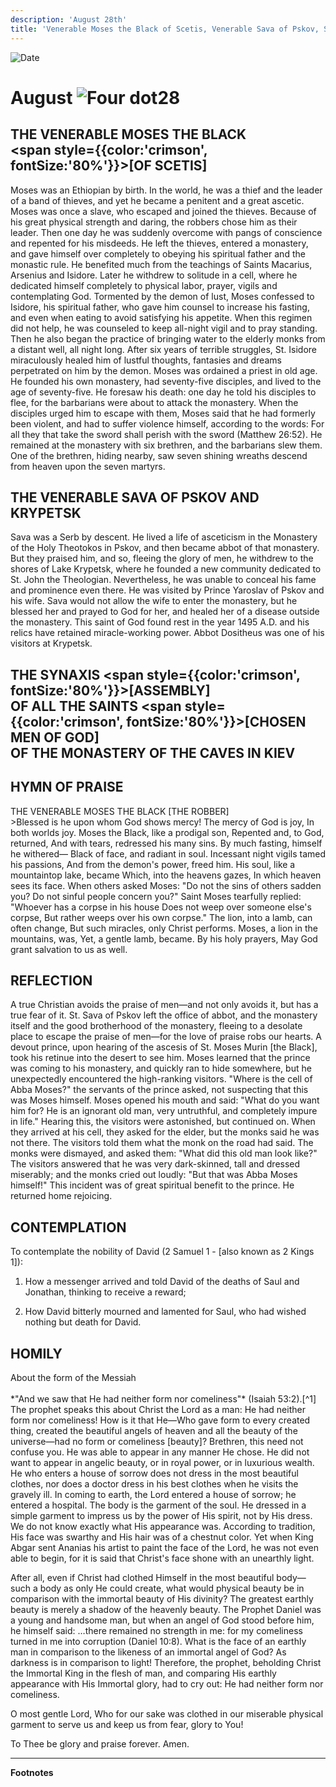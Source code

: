 ```yaml
---
description: 'August 28th'
title: 'Venerable Moses the Black of Scetis, Venerable Sava of Pskov, Synaxis of All the Saints'
---
```


<RunningHead />
<Image src="/title-imprint.png" height={68} width={50} alt="Date" className="title-imprint"/>

# <div id="date">August <Image className="four-dot" src="/four-dot.png" height={15} width={15} alt="Four dot" />28</div>

## THE VENERABLE MOSES THE BLACK <br /><span style={{color:'crimson', fontSize:'80%'}}>[OF SCETIS]</span>

Moses was an Ethiopian by birth. In the world, he was a thief and the leader of a band of thieves, and yet he became a penitent and a great ascetic. Moses was once a slave, who escaped and joined the thieves. Because of his great physical strength and daring, the robbers chose him as their leader. Then one day he was suddenly overcome with pangs of conscience and repented for his misdeeds. He left the thieves, entered a monastery, and gave himself over completely to obeying his spiritual father and the monastic rule. He benefited much from the teachings of Saints Macarius, Arsenius and Isidore. Later he withdrew to solitude in a cell, where he dedicated himself completely to physical labor, prayer, vigils and contemplating God. Tormented by the demon of lust, Moses confessed to Isidore, his spiritual father, who gave him counsel to increase his fasting, and even when eating to avoid satisfying his appetite. When this regimen did not help, he was counseled to keep all-night vigil and to pray standing. Then he also began the practice of bringing water to the elderly monks from a distant well, all night long. After six years of terrible struggles, St. Isidore miraculously healed him of lustful thoughts, fantasies and dreams perpetrated on him by the demon. Moses was ordained a priest in old age. He founded his own monastery, had seventy-five disciples, and lived to the age of seventy-five. He foresaw his death: one day he told his disciples to flee, for the barbarians were about to attack the monastery. When the disciples urged him to escape with them, Moses said that he had formerly been violent, and had to suffer violence himself, according to the words: For all they that take the sword shall perish with the sword (Matthew 26:52). He remained at the monastery with six brethren, and the barbarians slew them. One of the brethren, hiding nearby, saw seven shining wreaths descend from heaven upon the seven martyrs.

## THE VENERABLE SAVA OF PSKOV AND KRYPETSK

Sava was a Serb by descent. He lived a life of asceticism in the Monastery of the Holy Theotokos in Pskov, and then became abbot of that monastery. But they praised him, and so, fleeing the glory of men, he withdrew to the shores of Lake Krypetsk, where he founded a new community dedicated to St. John the Theologian. Nevertheless, he was unable to conceal his fame and prominence even there. He was visited by Prince Yaroslav of Pskov and his wife. Sava would not allow the wife to enter the monastery, but he blessed her and prayed to God for her, and healed her of a disease outside the monastery. This saint of God found rest in the year 1495 A.D. and his relics have retained miracle-working power. Abbot Dositheus was one of his visitors at Krypetsk.

## THE SYNAXIS <span style={{color:'crimson', fontSize:'80%'}}>[ASSEMBLY]</span><br />OF ALL THE SAINTS <span style={{color:'crimson', fontSize:'80%'}}>[CHOSEN MEN OF GOD]</span><br />OF THE MONASTERY OF THE CAVES IN KIEV


## HYMN OF PRAISE
<div style={{textAlign:'center', color:'crimson', fontWeight:'bold'}}>
THE VENERABLE MOSES THE BLACK [THE ROBBER]
</div>
>Blessed is he upon whom God shows mercy!  
The mercy of God is joy,  
In both worlds joy.  
Moses the Black, like a prodigal son,  
Repented and, to God, returned,  
And with tears, redressed his many sins.  
By much fasting, himself he withered—  
Black of face, and radiant in soul.  
Incessant night vigils tamed his passions,  
And from the demon's power, freed him.  
His soul, like a mountaintop lake, became  
Which, into the heavens gazes,  
In which heaven sees its face.  
When others asked Moses:  
"Do not the sins of others sadden you?  
Do not sinful people concern you?"  
Saint Moses tearfully replied:  
"Whoever has a corpse in his house  
Does not weep over someone else's corpse,  
But rather weeps over his own corpse."  
The lion, into a lamb, can often change,  
But such miracles, only Christ performs.  
Moses, a lion in the mountains, was,  
Yet, a gentle lamb, became.  
By his holy prayers,  
May God grant salvation to us as well.  


## REFLECTION

A true Christian avoids the praise of men—and not only avoids it, but has a true fear of it. St. Sava of Pskov left the office of abbot, and the monastery itself and the good brotherhood of the monastery, fleeing to a desolate place to escape the praise of men—for the love of praise robs our hearts. A devout prince, upon hearing of the ascesis of St. Moses Murin [the Black], took his retinue into the desert to see him. Moses learned that the prince was coming to his monastery, and quickly ran to hide somewhere, but he unexpectedly encountered the high-ranking visitors. "Where is the cell of Abba Moses?" the servants of the prince asked, not suspecting that this was Moses himself. Moses opened his mouth and said: "What do you want him for? He is an ignorant old man, very untruthful, and completely impure in life." Hearing this, the visitors were astonished, but continued on. When they arrived at his cell, they asked for the elder, but the monks said he was not there. The visitors told them what the monk on the road had said. The monks were dismayed, and asked them: "What did this old man look like?" The visitors answered that he was very dark-skinned, tall and dressed miserably; and the monks cried out loudly: "But that was Abba Moses himself!" This incident was of great spiritual benefit to the prince. He returned home rejoicing.


## CONTEMPLATION

To contemplate the nobility of David (2 Samuel 1 - [also known as 2 Kings 1]):

1. How a messenger arrived and told David of the deaths of Saul and Jonathan, thinking to receive a reward;

2. How David bitterly mourned and lamented for Saul, who had wished nothing but death for David.


## HOMILY
<div style={{textAlign:'center', color:'crimson', fontWeight:'bold'}}>
About the form of the Messiah
</div>
<br />
<div style={{textAlign:'right'}}>
*"And we saw that He had neither form nor comeliness"* (Isaiah 53:2).[^1]
</div>
The prophet speaks this about Christ the Lord as a man: He had neither form nor comeliness! How is it that He—Who gave form to every created thing, created the beautiful angels of heaven and all the beauty of the universe—had no form or comeliness [beauty]? Brethren, this need not confuse you. He was able to appear in any manner He chose. He did not want to appear in angelic beauty, or in royal power, or in luxurious wealth. He who enters a house of sorrow does not dress in the most beautiful clothes, nor does a doctor dress in his best clothes when he visits the gravely ill. In coming to earth, the Lord entered a house of sorrow; he entered a hospital. The body is the garment of the soul. He dressed in a simple garment to impress us by the power of His spirit, not by His dress. We do not know exactly what His appearance was. According to tradition, His face was swarthy and His hair was of a chestnut color. Yet when King Abgar sent Ananias his artist to paint the face of the Lord, he was not even able to begin, for it is said that Christ's face shone with an unearthly light.

After all, even if Christ had clothed Himself in the most beautiful body—such a body as only He could create, what would physical beauty be in comparison with the immortal beauty of His divinity? The greatest earthly beauty is merely a shadow of the heavenly beauty. The Prophet Daniel was a young and handsome man, but when an angel of God stood before him, he himself said: …there remained no strength in me: for my comeliness turned in me into corruption (Daniel 10:8). What is the face of an earthly man in comparison to the likeness of an immortal angel of God? As darkness is in comparison to light! Therefore, the prophet, beholding Christ the Immortal King in the flesh of man, and comparing His earthly appearance with His Immortal glory, had to cry out: He had neither form nor comeliness.

O most gentle Lord, Who for our sake was clothed in our miserable physical garment to serve us and keep us from fear, glory to You!

To Thee be glory and praise forever. Amen.

---
**Footnotes**

[^1]: According to the Greek text (Septuagint).